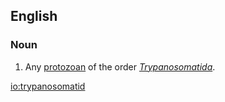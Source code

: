 ==English==

===Noun===
{{en-noun}}

# Any [[protozoan]] of the order ''[[Trypanosomatida]]''.

[[io:trypanosomatid]]